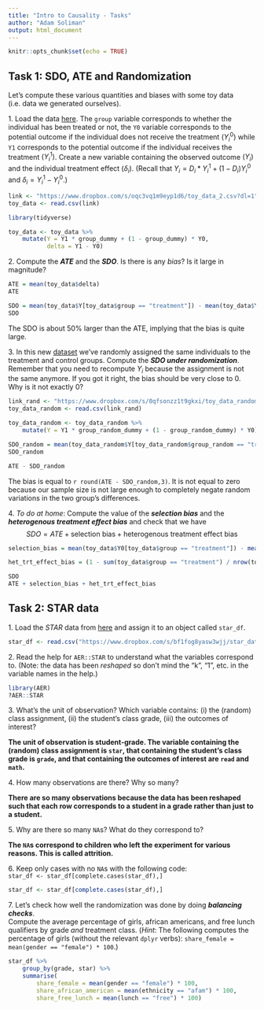 ```yaml
---
title: "Intro to Causality - Tasks"
author: "Adam Soliman"
output: html_document
---
```


```r
knitr::opts_chunk$set(echo = TRUE)
```

## Task 1: SDO, ATE and Randomization

Let's compute these various quantities and biases with some toy data (i.e. data we generated ourselves).

1\. Load the data [here](https://www.dropbox.com/s/oqc3vq1m9eyp1d6/toy_data_2.csv?dl=1). The `group` variable corresponds to whether the individual has been treated or not, the `Y0` variable corresponds to the potential outcome if the individual does not receive the treatment $(Y_i^0)$ while `Y1` corresponds to the potential outcome if the individual receives the treatment $(Y_i^1)$. Create a new variable containing the observed outcome $(Y_i)$ and the individual treatment effect $(\delta_i)$. (Recall that $Y_i = D_i * Y_i^1 + (1 - D_i) Y_i^0$ and $\delta_i = Y_i^1 - Y_i^0$.)

```r
link <- "https://www.dropbox.com/s/oqc3vq1m9eyp1d6/toy_data_2.csv?dl=1"
toy_data <- read.csv(link)

library(tidyverse)

toy_data <- toy_data %>%
    mutate(Y = Y1 * group_dummy + (1 - group_dummy) * Y0,
           delta = Y1 - Y0)
```

2\. Compute the ***ATE*** and the ***SDO***. Is there is any *bias*? Is it large in magnitude?

```r
ATE = mean(toy_data$delta)
ATE

SDO = mean(toy_data$Y[toy_data$group == "treatment"]) - mean(toy_data$Y[toy_data$group == "control"])
SDO
```

The SDO is about 50% larger than the ATE, implying that the bias is quite large.

3\. In this new [dataset](https://www.dropbox.com/s/0qfsonzz1t9gkxi/toy_data_random.csv?dl=1) we've randomly assigned the same individuals to the treatment and control groups. Compute the ***SDO under randomization***. Remember that you need to recompute $Y_i$ because the assignment is not the same anymore. If you got it right, the bias should be very close to 0. Why is it not exactly 0? 

```r
link_rand <- "https://www.dropbox.com/s/0qfsonzz1t9gkxi/toy_data_random.csv?dl=1"
toy_data_random <- read.csv(link_rand)

toy_data_random <- toy_data_random %>%
    mutate(Y = Y1 * group_random_dummy + (1 - group_random_dummy) * Y0)

SDO_random = mean(toy_data_random$Y[toy_data_random$group_random == "treatment"]) - mean(toy_data_random$Y[toy_data_random$group_random == "control"])
SDO_random

ATE - SDO_random
```

The bias is equal to `r round(ATE - SDO_random,3)`. It is not equal to zero because our sample size is not large enough to completely negate random variations in the two group's differences.

4\. *To do at home*:  Compute the value of the ***selection bias*** and the ***heterogenous treatment effect bias*** and check that we have $$SDO = ATE + \textrm{selection bias} + \textrm{heterogenous treatment effect bias}$$

```r
selection_bias = mean(toy_data$Y0[toy_data$group == "treatment"]) - mean(toy_data$Y0[toy_data$group == "control"])

het_trt_effect_bias = (1 - sum(toy_data$group == "treatment") / nrow(toy_data)) * (mean(toy_data$delta[toy_data$group == "treatment"]) - mean(toy_data$delta[toy_data$group == "control"]))

SDO
ATE + selection_bias + het_trt_effect_bias
```


## Task 2: STAR data

1\. Load the *STAR* data from [here](https://www.dropbox.com/s/bf1fog8yasw3wjj/star_data.csv?dl=1) and assign it to an object called `star_df`.

```r
star_df <- read.csv("https://www.dropbox.com/s/bf1fog8yasw3wjj/star_data.csv?dl=1")
```

2\. Read the help for `AER::STAR` to understand what the variables correspond to. (Note: the data has been *reshaped* so don't mind the "k", "1", etc. in the variable names in the help.)

```r
library(AER)
?AER::STAR
```

3\. What's the unit of observation? Which variable contains: (i) the (random) class assignment, (ii) the student's class grade, (iii) the outcomes of interest?

**The unit of observation is student-grade. The variable containing the (random) class assignment is `star`, that containing the student's class grade is `grade`, and that containing the outcomes of interest are `read` and `math`.**

4\. How many observations are there? Why so many?

**There are so many observations because the data has been reshaped such that each row corresponds to a student in a grade rather than just to a student.**

5\. Why are there so many `NA`s? What do they correspond to?

**The `NA`s correspond to children who left the experiment for various reasons. This is called attrition.**

6\. Keep only cases with no `NA`s with the following code:  
`star_df <- star_df[complete.cases(star_df),]`

```r
star_df <- star_df[complete.cases(star_df),]
```

7\. Let's check how well the randomization was done by doing ***balancing checks***.  
Compute the average percentage of girls, african americans, and free lunch qualifiers by grade *and* treatment class. (*Hint*: The following computes the percentage of girls (without the relevant `dplyr` verbs):
`share_female = mean(gender == "female") * 100`.)

```r
star_df %>%
    group_by(grade, star) %>%
    summarise(
        share_female = mean(gender == "female") * 100,
        share_african_american = mean(ethnicity == "afam") * 100,
        share_free_lunch = mean(lunch == "free") * 100)
```

